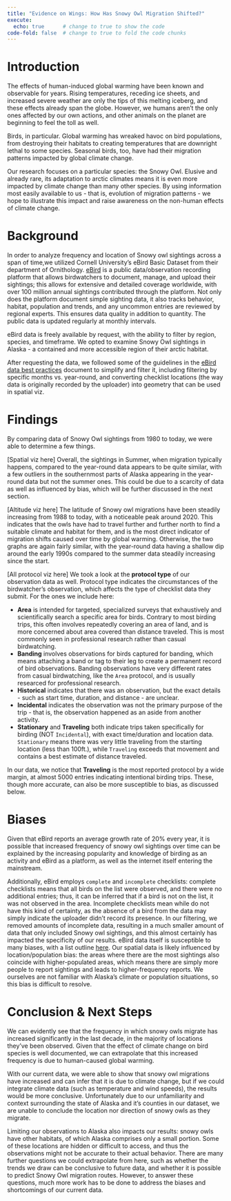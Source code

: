 ```yaml
---
title: "Evidence on Wings: How Has Snowy Owl Migration Shifted?"
execute: 
  echo: true      # change to true to show the code
code-fold: false  # change to true to fold the code chunks
---
```


# Introduction {-}
The effects of human-induced global warming have been known and observable for years. Rising temperatures, receding ice sheets, and increased severe weather are only the tips of this melting iceberg, and these effects already span the globe. However, we humans aren't the only ones affected by our own actions, and other animals on the planet are beginning to feel the toll as well.

Birds, in particular. Global warming has wreaked havoc on bird populations, from destroying their habitats to creating temperatures that are downright lethal to some species. Seasonal birds, too, have had their migration patterns impacted by global climate change.

Our research focuses on a particular species: the Snowy Owl. Elusive and already rare, its adaptation to arctic climates means it is even more impacted by climate change than many other species. By using information most easily available to us - that is, evolution of migration patterns - we hope to illustrate this impact and raise awareness on the non-human effects of climate change.

# Background {-}
In order to analyze frequency and location of Snowy owl sightings across a span of time,we utilized Cornell University’s eBird Basic Dataset from their department of Ornithology. [eBird](https://ebird.org/home) is a public data/observation recording platform that allows birdwatchers to document, manage, and upload their sightings; this allows for extensive and detailed coverage worldwide, with over 100 million annual sightings contributed through the platform. Not only does the platform document simple sighting data, it also tracks behavior, habitat, population and trends, and any uncommon entries are reviewed by regional experts. This ensures data quality in addition to quantity. The public data is updated regularly at monthly intervals.

eBird data is freely available by request, with the ability to filter by region, species, and timeframe. We opted to examine Snowy Owl sightings in Alaska - a contained and more accessible region of their arctic habitat.

After requesting the data, we followed some of the guidelines in the [eBird data best practices](https://ebird.github.io/ebird-best-practices/intro.html) document to simplify and filter it, including filtering by specific months vs. year-round, and converting checklist locations (the way data is originally recorded by the uploader) into geometry that can be used in spatial viz.

# Findings {-}
By comparing data of Snowy Owl sightings from 1980 to today, we were able to determine a few things.

[Spatial viz here]
Overall, the sightings in Summer, when migration typically happens, compared to the year-round data appears to be quite similar, with a few outliers in the southernmost parts of Alaska appearing in the year-round data but not the summer ones. This could be due to a scarcity of data as well as influenced by bias, which will be further discussed in the next section.

[Altitude viz here]
The latitude of Snowy owl migrations have been steadily increasing from 1988 to today, with a noticeable peak around 2020. This indicates that the owls have had to travel further and further north to find a suitable climate and habitat for them, and is the most direct indicator of migration shifts caused over time by global warming. Otherwise, the two graphs are again fairly similar, with the year-round data having a shallow dip around the early 1990s compared to the summer data steadily increasing since the start.

[All protocol viz here]
We took a look at the **protocol type** of our observation data as well. Protocol type indicates the circumstances of the birdwatcher's observation, which affects the type of checklist data they submit. For the ones we include here:

- **Area** is intended for targeted, specialized surveys that exhaustively and scientifically search a specific area for birds. Contrary to most birding trips, this often involves repeatedly covering an area of land, and is more concerned about area covered than distance traveled. This is most commonly seen in professional research rather than casual birdwatching.
- **Banding** involves observations for birds captured for banding, which means attaching a band or tag to their leg to create a permanent record of bird observations. Banding observations have very different rates from casual birdwatching, like the `Area` protocol, and is usually researced for professional research.
- **Historical** indicates that there was an observation, but the exact details - such as start time, duration, and distance - are unclear.
- **Incidental** indicates the observation was not the primary purpose of the trip - that is, the observation happened as an aside from another activity.
- **Stationary** and **Traveling** both indicate trips taken specifically for birding (NOT `Incidental`), with exact time/duration and location data. `Stationary` means there was very little traveling from the starting location (less than 100ft.), while `Traveling` exceeds that movement and contains a best estimate of distance traveled.

In our data, we notice that **Traveling** is the most reported protocol by a wide margin, at almost 5000 entries indicating intentional birding trips. These, though more accurate, can also be more susceptible to bias, as discussed below. 

# Biases {-}
Given that eBird reports an average growth rate of 20% every year, it is possible that increased frequency of snowy owl sightings over time can be explained by the increasing popularity and knowledge of birding as an activity and eBird as a platform, as well as the internet itself entering the mainstream.

Additionally, eBird employs `complete` and `incomplete` checklists: complete checklists means that all birds on the list were observed, and there were no additional entries; thus, it can be inferred that if a bird is not on the list, it was not observed in the area. Incomplete checklists mean while do not have this kind of certainty, as the absence of a bird from the data may simply indicate the uploader didn't record its presence. In our filtering, we removed amounts of incomplete data, resulting in a much smaller amount of data that only included Snowy owl sightings, and this almost certainly has impacted the specificity of our results.
eBird data itself is susceptible to many biases, with a list outline [here](https://ebird.github.io/ebird-best-practices/ebird.html#sec-ebird-challenges). Our spatial data is likely influenced by location/population bias: the areas where there are the most sightings also coincide with higher-populated areas, which means there are simply more people to report sightings and leads to higher-frequency reports. We ourselves are not familiar with Alaska's climate or population situations, so this bias is difficult to resolve.

# Conclusion & Next Steps {-}
We can evidently see that the frequency in which snowy owls migrate has increased significantly in the last decade, in the majority of locations they’ve been observed. Given that the effect of climate change on bird species is well documented, we can extrapolate that this increased frequency is due to human-caused global warming.

With our current data, we were able to show that snowy owl migrations have increased and can infer that it is due to climate change, but if we could integrate climate data (such as temperature and wind speeds), the results would be more conclusive. Unfortunately due to our unfamiliarity and context surrounding the state of Alaska and it’s counties in our dataset, we are unable to conclude the location nor direction of snowy owls as they migrate. 

Limiting our observations to Alaska also impacts our results: snowy owls have other habitats, of which Alaska comprises only a small portion. Some of these locations are hidden or difficult to access, and thus the observations might not be accurate to their actual behavior.
There are many further questions we could extrapolate from here, such as whether the trends we draw can be conclusive to future data, and whether it is possible to predict Snowy Owl migration routes. However, to answer these questions, much more work has to be done to address the biases and shortcomings of our current data.





